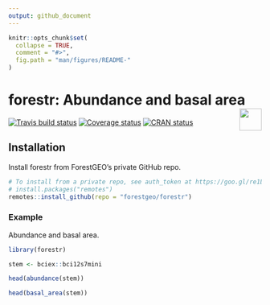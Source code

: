 ```yaml
---
output: github_document
---
```


<!-- README.md is generated from README.Rmd. Please edit that file -->

```r
knitr::opts_chunk$set(
  collapse = TRUE,
  comment = "#>",
  fig.path = "man/figures/README-"
)
```

# forestr: Abundance and basal area <img src="https://i.imgur.com/39pvr4n.png" align="right" height=44 />

  [![Travis build status](https://travis-ci.org/forestgeo/forestr.svg?branch=master)](https://travis-ci.org/forestgeo/forestr)
  [![Coverage status](https://codecov.io/gh/forestgeo/forestr/branch/master/graph/badge.svg)](https://codecov.io/github/forestgeo/forestr?branch=master)
  [![CRAN status](http://www.r-pkg.org/badges/version/forestr)](https://cran.r-project.org/package=forestr)

## Installation  

Install forestr from ForestGEO's private GitHub repo.

```R
# To install from a private repo, see auth_token at https://goo.gl/re1LFe
# install.packages("remotes")
remotes::install_github(repo = "forestgeo/forestr")
```

### Example

Abundance and basal area.

```r
library(forestr)

stem <- bciex::bci12s7mini

head(abundance(stem))

head(basal_area(stem))

```
